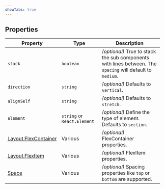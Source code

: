 ```yaml
---
showTabs: true
---
```


## Properties

| Property                                                       | Type                        | Description                                                                                               |
| -------------------------------------------------------------- | --------------------------- | --------------------------------------------------------------------------------------------------------- |
| `stack`                                                        | `boolean`                   | _(optional)_ True to stack the sub components with lines between. The `spacing` will default to `medium`. |
| `direction`                                                    | `string`                    | _(optional)_ Defaults to `vertical`.                                                                      |
| `alignSelf`                                                    | `string`                    | _(optional)_ Defaults to `stretch`.                                                                       |
| `element`                                                      | `string` or `React.Element` | _(optional)_ Define the type of element. Defaults to `section`.                                           |
| [Layout.FlexContainer](/uilib/components/layout/FlexContainer) | Various                     | _(optional)_ FlexContainer properties.                                                                    |
| [Layout.FlexItem](/uilib/components/layout/FlexItem)           | Various                     | _(optional)_ FlexItem properties.                                                                         |
| [Space](/uilib/components/space/properties)                    | Various                     | _(optional)_ Spacing properties like `top` or `bottom` are supported.                                     |
